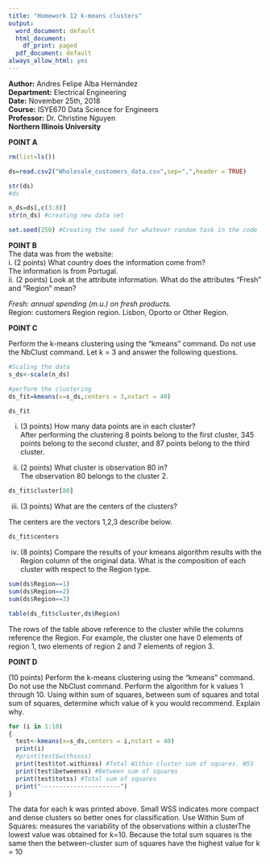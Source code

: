 ```yaml
---
title: "Homework 12 k-means clusters"
output:
  word_document: default
  html_document:
    df_print: paged
  pdf_document: default
always_allow_html: yes
---
```

**Author:** Andres Felipe Alba Hernández  
**Department:** Electrical Engineering  
**Date:** November 25th, 2018  
**Course:** ISYE670 Data Science for Engineers  
**Professor:** Dr. Christine Nguyen  
**Northern Illinois University**


**POINT A**  

```r
rm(list=ls()) 
```

```r
ds=read.csv2("Wholesale_customers_data.csv",sep=",",header = TRUE)
```

```r
str(ds)
#ds
```
```r
n_ds=ds[,c(3:8)]
str(n_ds) #creating new data set
```

```r
set.seed(250) #Creating the seed for whatever random task in the code
```

**POINT B**  
The data was from the website:  
i. (2 points) What country does the information come from?  
The information is from Portugal.  
ii. (2 points) Look at the attribute information. What do the attributes “Fresh” and
“Region” mean?  

*Fresh: annual spending (m.u.) on fresh products.  
*Region: customers Region region.  Lisbon, Oporto or Other Region.  


**POINT C**  

Perform the k-means clustering using the “kmeans” command. Do not use the NbClust
command. Let k = 3 and answer the following questions.  

```r
#Scaling the data
s_ds<-scale(n_ds)
```


```r
#perform the clustering
ds_fit=kmeans(x=s_ds,centers = 3,nstart = 40)
```

```r
ds_fit
```

i. (3 points) How many data points are in each cluster?   
After performing the clustering 8 points belong to the first cluster, 345 points belong to the second cluster, and 87 points belong to the third cluster.  

ii. (2 points) What cluster is observation 80 in?  
The observation 80 belongs to the cluster 2.  

```r
ds_fit$cluster[80]
```

iii. (3 points) What are the centers of the clusters?  

The centers are the vectors 1,2,3 describe below.  
```r
ds_fit$centers
```

iv. (8 points) Compare the results of your kmeans algorithm results with the Region column of the original data. What is the composition of each cluster with respect to the Region type.  

```r
sum(ds$Region==1)
sum(ds$Region==2)
sum(ds$Region==3)
```

```r
table(ds_fit$cluster,ds$Region)
```

The rows of the table above reference to the cluster while the columns reference the Region. For example, the cluster one have 0 elements of region 1, two elements of region 2 and 7 elements of region 3.  

**POINT D**  

(10 points) Perform the k-means clustering using the “kmeans” command. Do not use the NbClust command. Perform the algorithm for k values 1 through 10. Using within sum of squares, between sum of squares and total sum of squares, determine which value of k you would recommend. Explain why.  


```r
for (i in 1:10)
{
  test<-kmeans(x=s_ds,centers = i,nstart = 40)
  print(i)
  #print(test$withinss)
  print(test$tot.withinss) #Total Within cluster sum of squares. WSS
  print(test$betweenss) #Between sum of squares
  print(test$totss) #Total sum of squares
  print("----------------------")
}
```

The data for each k was printed above. Small WSS indicates more compact and dense clusters so better ones for classification. Use Within Sum of Squares: measures the variability of the observations within a clusterThe lowest value was obtained for k=10. Because the total sum squares is the same then the between-cluster sum of squares have the highest value for k = 10  







